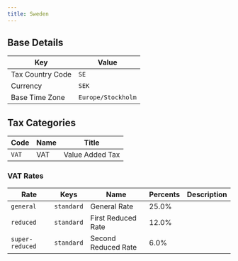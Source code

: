 ```yaml
---
title: Sweden
---
```


## Base Details

| Key | Value |
| --- | ----- |
| Tax Country Code | <code>SE</code> |
| Currency | <code>SEK</code> |
| Base Time Zone | <code>Europe/Stockholm</code> |

## Tax Categories

| Code | Name | Title |
| ---- | ---- | ----- |
| <code>VAT</code> | VAT | Value Added Tax |

### VAT Rates

| Rate | Keys | Name | Percents | Description |
| ---- | ---- | ---- | -------- | ----------- |
| <code>general</code> | <code>standard</code> | General Rate | 25.0% |  |
| <code>reduced</code> | <code>standard</code> | First Reduced Rate | 12.0% |  |
| <code>super-reduced</code> | <code>standard</code> | Second Reduced Rate | 6.0% |  |
